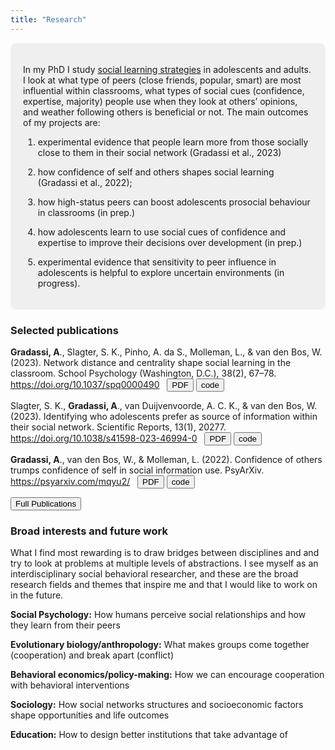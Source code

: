 ```yaml
---
title: "Research"
---
```


::: {#res_intro style="background-color:rgba(218,218,218,.4);padding:20px; border-radius:10px"}
In my PhD I study [social learning strategies](https://www.sciencedirect.com/science/article/pii/S1364661318300949){target="_blank"} in adolescents and adults. I look at what type of peers (close friends, popular, smart) are most influential within classrooms, what types of social cues (confidence, expertise, majority) people use when they look at others' opinions, and weather following others is beneficial or not. The main outcomes of my projects are:

1.  experimental evidence that people learn more from those socially close to them in their social network (Gradassi et al., 2023)

2.  how confidence of self and others shapes social learning (Gradassi et al., 2022);

3.  how high-status peers can boost adolescents prosocial behaviour in classrooms (in prep.)

4.  how adolescents learn to use social cues of confidence and expertise to improve their decisions over development (in prep.)

5.  experimental evidence that sensitivity to peer influence in adolescents is helpful to explore uncertain environments (in progress).
:::

### Selected publications

**Gradassi, A**., Slagter, S. K., Pinho, A. da S., Molleman, L., & van den Bos, W. (2023). Network distance and centrality shape social learning in the classroom. School Psychology (Washington, D.C.), 38(2), 67--78. [https://doi.org/10.1037/spq0000490](https://doi.org/10.1037/spq0000490){.uri target="_blank"}   <a href="gradassietal2022.pdf" download="gradassi2023.pdf"> <button type="button" class="btn btn-info btn-sm">PDF</button></a> <a href="https://github.com/AndGrad/soc_learning_network" target="_blank"> <button type="button" class="btn btn-success btn-sm">code</button></a>

Slagter, S. K., **Gradassi, A**., van Duijvenvoorde, A. C. K., & van den Bos, W. (2023). Identifying who adolescents prefer as source of information within their social network. Scientific Reports, 13(1), 20277. [https://doi.org/10.1038/s41598-023-46994-0](https://doi.org/10.1038/s41598-023-46994-0){.uri target="_blank"}   <a href="gradassietal2022.pdf" download="gradassi2023.pdf"> <button type="button" class="btn btn-info btn-sm">PDF</button></a> <a href="https://osf.io/b5c9d/" target="_blank"> <button type="button" class="btn btn-success btn-sm">code</button></a>

**Gradassi, A**., van den Bos, W., & Molleman, L. (2022). Confidence of others trumps confidence of self in social information use. PsyArXiv. [https://psyarxiv.com/mqyu2/](https://psyarxiv.com/mqyu2/){.uri target="_blank"}   <a href="gradassietal2022.pdf" download="gradassi2023.pdf"> <button type="button" class="btn btn-info btn-sm">PDF</button></a> <a href="https://github.com/AndGrad/Confidence-Self-Others" target="_blank"> <button type="button" class="btn btn-success btn-sm">code</button></a>

<a href="https://scholar.google.com/citations?user=xa8FLKMAAAAJ&hl=en" target="_blank"> <button type="button" class="btn btn-primary">Full Publications</button> </a>

### Broad interests and future work

What I find most rewarding is to draw bridges between disciplines and and try to look at problems at multiple levels of abstractions. I see myself as an interdisciplinary social behavioral researcher, and these are the broad research fields and themes that inspire me and that I would like to work on in the future.

**Social Psychology:** How humans perceive social relationships and how they learn from their peers

**Evolutionary biology/anthropology:** What makes groups come together (cooperation) and break apart (conflict)

**Behavioral economics/policy-making:** How we can encourage cooperation with behavioral interventions

**Sociology:** How social networks structures and socioeconomic factors shape opportunities and life outcomes

**Education:** How to design better institutions that take advantage of
